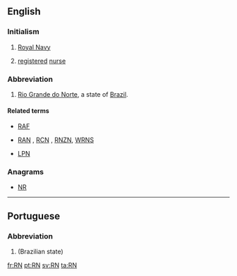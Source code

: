 ==English==

===Initialism===
{{rfc-header|Initialism}}
{{head|en|initialism}}

# {{context|UK|military|nautical|lang=en}} [[Royal Navy]]
# {{context|medicine|lang=en}} [[registered]] [[nurse]]

===Abbreviation===
{{rfc-header|Abbreviation}}
{{head|en|abbreviation}}

# [[Rio Grande do Norte]], a state of [[Brazil]].

====Related terms====
* {{sense|UK military}} [[RAF]]
* {{sense|UK military}} [[RAN]] , [[RCN]] , [[RNZN]], [[WRNS]]
* {{sense|medecine}} [[LPN]]

===Anagrams===
* [[NR#English|NR]]

----

==Portuguese==

===Abbreviation===
{{rfc-header|Abbreviation}}
{{head|pt|abbreviation}}

# {{abbreviation of|Rio Grande do Norte|lang=pt}} (Brazilian state)

[[fr:RN]]
[[pt:RN]]
[[sv:RN]]
[[ta:RN]]